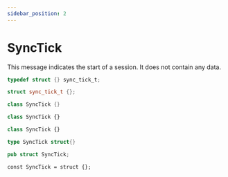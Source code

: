 ```yaml
---
sidebar_position: 2
---
```


# SyncTick

This message indicates the start of a session. It does not contain any data.

<!-- @dem-gen-begin:SyncTick -->

<Tabs groupId="lang">
<TabItem value="c" label="C">

```c
typedef struct {} sync_tick_t;
```

</TabItem>
<TabItem value="cpp" label="C++">

```cpp
struct sync_tick_t {};
```

</TabItem>
<TabItem value="csharp" label="C#">

```csharp
class SyncTick {}
```

</TabItem>
<TabItem value="js" label="JS">

```js
class SyncTick {}
```

</TabItem>
<TabItem value="ts" label="TS">

```ts
class SyncTick {}
```

</TabItem>
<TabItem value="go" label="Go">

```go
type SyncTick struct{}
```

</TabItem>
<TabItem value="rust" label="Rust">

```rust
pub struct SyncTick;
```

</TabItem>
<TabItem value="zig" label="Zig">

```zig
const SyncTick = struct {};
```

</TabItem>
</Tabs>

<!-- @dem-gen-end:SyncTick -->
